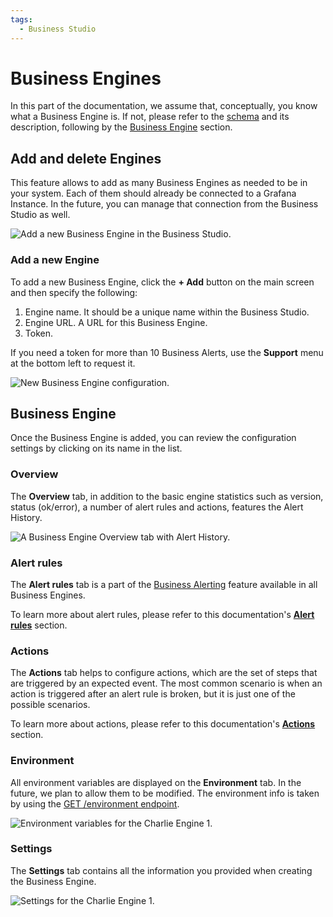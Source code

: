 ```yaml
---
tags:
  - Business Studio
---
```



# Business Engines

In this part of the documentation, we assume that, conceptually, you know what a Business Engine is. If not, please refer to the [schema](/big/#overview) and its description, following by the [Business Engine](/big/engine/) section.

## Add and delete Engines

This feature allows to add as many Business Engines as needed to be in your system. Each of them should already be connected to a Grafana Instance. In the future, you can manage that connection from the Business Studio as well.

<Image
  title="Add a new Business Engine in the Business Studio."
  src="/img/big/business-engine/add-engine.png"
/>

### Add a new Engine

To add a new Business Engine, click the **+ Add** button on the main screen and then specify the following:

1. Engine name. It should be a unique name within the Business Studio.
2. Engine URL. A URL for this Business Engine.
3. Token.

If you need a token for more than 10 Business Alerts, use the **Support** menu at the bottom left to request it.

<Image
  title="New Business Engine configuration."
  src="/img/blog/2024-12-31-big-2.2.0/new-engine.png"
/>

## Business Engine

Once the Business Engine is added, you can review the configuration settings by clicking on its name in the list.

### Overview

The **Overview** tab, in addition to the basic engine statistics such as version, status (ok/error), a number of alert rules and actions, features the Alert History.

<Image
  title="A Business Engine Overview tab with Alert History."
  src="/img/big/business-engine/tab-overview.png"
/>

### Alert rules

The **Alert rules** tab is a part of the [Business Alerting](/big/alerting/) feature available in all Business Engines.

To learn more about alert rules, please refer to this documentation's [**Alert rules**](/big/alerting/manage-alert-rules/) section.

### Actions

The **Actions** tab helps to configure actions, which are the set of steps that are triggered by an expected event. The most common scenario is when an action is triggered after an alert rule is broken, but it is just one of the possible scenarios.

To learn more about actions, please refer to this documentation's [**Actions**](/big/studio/manage-alert-actions/) section.

### Environment

All environment variables are displayed on the **Environment** tab. In the future, we plan to allow them to be modified. The environment info is taken by using the [GET /environment endpoint](/big/api/).

<Image
  title="Environment variables for the Charlie Engine 1."
  src="/img/big/business-studio/tab-env.png"
/>

### Settings

The **Settings** tab contains all the information you provided when creating the Business Engine.

<Image
  title="Settings for the Charlie Engine 1."
  src="/img/big/business-studio/tab-settings.png"
/>
